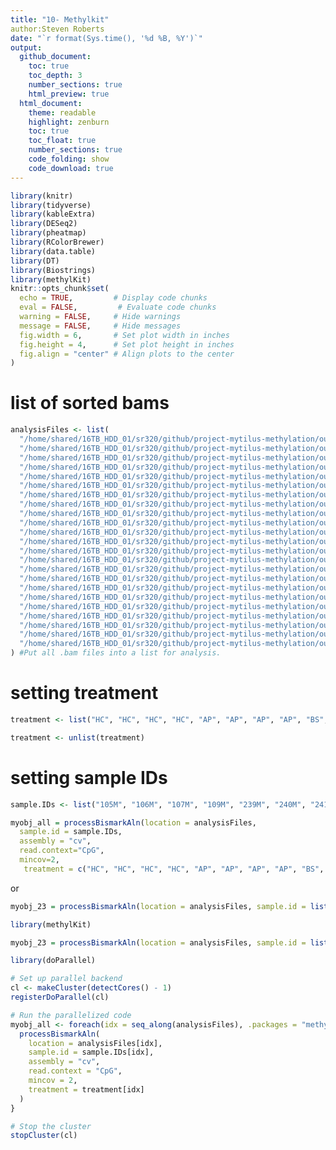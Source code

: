 ```yaml
---
title: "10- Methylkit"
author:Steven Roberts
date: "`r format(Sys.time(), '%d %B, %Y')`" 
output: 
  github_document:
    toc: true
    toc_depth: 3
    number_sections: true
    html_preview: true
  html_document:
    theme: readable
    highlight: zenburn
    toc: true
    toc_float: true
    number_sections: true
    code_folding: show
    code_download: true
---
```


```r
library(knitr)
library(tidyverse)
library(kableExtra)
library(DESeq2)
library(pheatmap)
library(RColorBrewer)
library(data.table)
library(DT)
library(Biostrings)
library(methylKit)
knitr::opts_chunk$set(
  echo = TRUE,         # Display code chunks
  eval = FALSE,         # Evaluate code chunks
  warning = FALSE,     # Hide warnings
  message = FALSE,     # Hide messages
  fig.width = 6,       # Set plot width in inches
  fig.height = 4,      # Set plot height in inches
  fig.align = "center" # Align plots to the center
)
```

# list of sorted bams

```r
analysisFiles <- list(
  "/home/shared/16TB_HDD_01/sr320/github/project-mytilus-methylation/output/09-meth-quant/105M_pe.deduplicated.sorted.bam",
  "/home/shared/16TB_HDD_01/sr320/github/project-mytilus-methylation/output/09-meth-quant/106M_pe.deduplicated.sorted.bam",
  "/home/shared/16TB_HDD_01/sr320/github/project-mytilus-methylation/output/09-meth-quant/107M_pe.deduplicated.sorted.bam",
  "/home/shared/16TB_HDD_01/sr320/github/project-mytilus-methylation/output/09-meth-quant/109M_pe.deduplicated.sorted.bam",
  "/home/shared/16TB_HDD_01/sr320/github/project-mytilus-methylation/output/09-meth-quant/239M_pe.deduplicated.sorted.bam",
  "/home/shared/16TB_HDD_01/sr320/github/project-mytilus-methylation/output/09-meth-quant/240M_pe.deduplicated.sorted.bam",
  "/home/shared/16TB_HDD_01/sr320/github/project-mytilus-methylation/output/09-meth-quant/241M_pe.deduplicated.sorted.bam",
  "/home/shared/16TB_HDD_01/sr320/github/project-mytilus-methylation/output/09-meth-quant/242M_pe.deduplicated.sorted.bam",
  "/home/shared/16TB_HDD_01/sr320/github/project-mytilus-methylation/output/09-meth-quant/269M_pe.deduplicated.sorted.bam",
  "/home/shared/16TB_HDD_01/sr320/github/project-mytilus-methylation/output/09-meth-quant/270M_pe.deduplicated.sorted.bam",
  "/home/shared/16TB_HDD_01/sr320/github/project-mytilus-methylation/output/09-meth-quant/271M_pe.deduplicated.sorted.bam",
  "/home/shared/16TB_HDD_01/sr320/github/project-mytilus-methylation/output/09-meth-quant/272M_pe.deduplicated.sorted.bam",
  "/home/shared/16TB_HDD_01/sr320/github/project-mytilus-methylation/output/09-meth-quant/69M_pe.deduplicated.sorted.bam",
  "/home/shared/16TB_HDD_01/sr320/github/project-mytilus-methylation/output/09-meth-quant/70M_pe.deduplicated.sorted.bam",
  "/home/shared/16TB_HDD_01/sr320/github/project-mytilus-methylation/output/09-meth-quant/71M_pe.deduplicated.sorted.bam",
  "/home/shared/16TB_HDD_01/sr320/github/project-mytilus-methylation/output/09-meth-quant/72M_pe.deduplicated.sorted.bam",
  "/home/shared/16TB_HDD_01/sr320/github/project-mytilus-methylation/output/09-meth-quant/78M_pe.deduplicated.sorted.bam",
  "/home/shared/16TB_HDD_01/sr320/github/project-mytilus-methylation/output/09-meth-quant/79M_pe.deduplicated.sorted.bam",
  "/home/shared/16TB_HDD_01/sr320/github/project-mytilus-methylation/output/09-meth-quant/80M_pe.deduplicated.sorted.bam",
  "/home/shared/16TB_HDD_01/sr320/github/project-mytilus-methylation/output/09-meth-quant/81M_pe.deduplicated.sorted.bam",
  "/home/shared/16TB_HDD_01/sr320/github/project-mytilus-methylation/output/09-meth-quant/92M_pe.deduplicated.sorted.bam",
  "/home/shared/16TB_HDD_01/sr320/github/project-mytilus-methylation/output/09-meth-quant/94M_pe.deduplicated.sorted.bam",
  "/home/shared/16TB_HDD_01/sr320/github/project-mytilus-methylation/output/09-meth-quant/95M_pe.deduplicated.sorted.bam"
) #Put all .bam files into a list for analysis.
```


# setting treatment

```r
treatment <- list("HC", "HC", "HC", "HC", "AP", "AP", "AP", "AP", "BS", "BS", "BS", "BS", "EB", "EB", "EB", "EB", "SA", "SA", "SA", "SA", "SC", "SC", "SC")
```

```r
treatment <- unlist(treatment)
```

# setting sample IDs

```r
sample.IDs <- list("105M", "106M", "107M", "109M", "239M", "240M", "241M", "242M", "269M", "270M", "271M", "272M", "69M", "70M", "71M", "72M", "78M", "79M", "80M", "81M", "92M", "94M", "95M") #Create list of sample IDs
```


```r
myobj_all = processBismarkAln(location = analysisFiles,
  sample.id = sample.IDs,
  assembly = "cv",
  read.context="CpG",
  mincov=2,
   treatment = c("HC", "HC", "HC", "HC", "AP", "AP", "AP", "AP", "BS", "BS", "BS", "BS", "EB", "EB", "EB", "EB", "SA", "SA", "SA", "SA", "SC", "SC", "SC"))
```

or 

```r
myobj_23 = processBismarkAln(location = analysisFiles, sample.id = list("105M", "106M", "107M", "109M", "239M", "240M", "241M", "242M", "269M", "270M", "271M", "272M", "69M", "70M", "71M", "72M", "78M", "79M", "80M", "81M", "92M", "94M", "95M"), assembly = "Mt", read.context="CpG", mincov=2, treatment = c(0,0,0,0,0,0,0,0,0,0,0,0,1,1,1,1,1,1,1,1,1,1,1))
```




```r

library(methylKit)

myobj_23 = processBismarkAln(location = analysisFiles, sample.id = list("105M", "106M", "107M", "109M", "239M", "240M", "241M", "242M", "269M", "270M", "271M", "272M", "69M", "70M", "71M", "72M", "78M", "79M", "80M", "81M", "92M", "94M", "95M"), assembly = "Mt", read.context="CpG", mincov=2, treatment = c("HC", "HC", "HC", "HC", "AP", "AP", "AP", "AP", "BS", "BS", "BS", "BS", "EB", "EB", "EB", "EB", "SA", "SA", "SA", "SA", "SC", "SC", "SC"))
```


```r
library(doParallel)

# Set up parallel backend
cl <- makeCluster(detectCores() - 1)
registerDoParallel(cl)

# Run the parallelized code
myobj_all <- foreach(idx = seq_along(analysisFiles), .packages = "methylKit") %dopar% {
  processBismarkAln(
    location = analysisFiles[idx],
    sample.id = sample.IDs[idx],
    assembly = "cv",
    read.context = "CpG",
    mincov = 2,
    treatment = treatment[idx]
  )
}

# Stop the cluster
stopCluster(cl)
```



